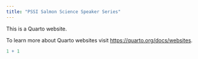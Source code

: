 ```yaml
---
title: "PSSI Salmon Science Speaker Series"
---
```


This is a Quarto website.

To learn more about Quarto websites visit <https://quarto.org/docs/websites>.

```r
1 + 1
```
